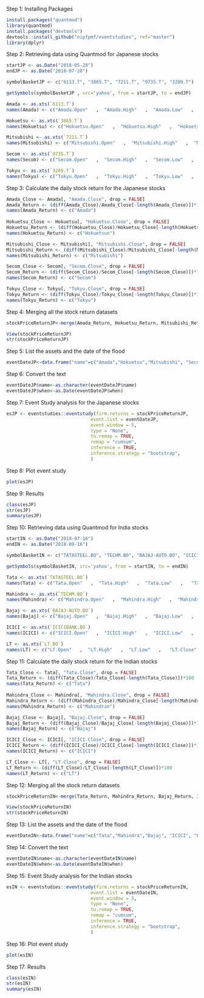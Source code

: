 Step 1: Installing Packages

```r
install.packages("quantmod")
library(quantmod)
install.packages("devtools")
devtools::install_github("nipfpmf/eventstudies", ref="master")
library(dplyr)
```

Step 2: Retrieving data using Quantmod for Japanese stocks

```r
startJP <- as.Date("2018-05-28")
endJP <- as.Date("2018-07-28")

symbolBasketJP <- c("6113.T", "3865.T", "7211.T", "9735.T", "3289.T")

getSymbols(symbolBasketJP , src='yahoo', from = startJP, to = endJP)

Amada <- as.xts(`6113.T`)
names(Amada) <- c("Amada.Open"   ,  "Amada.High"   ,  "Amada.Low"   ,   "Amada.Close"  , "Amada.Volume",  "Amada.Adjusted")

Hokuetsu <- as.xts(`3865.T`)
names(Hokuetsu) <- c("Hokuetsu.Open"   ,  "Hokuetsu.High"   ,  "Hokuetsu.Low"   ,   "Hokuetsu.Close"  ,  "Hokuetsu.Volume",  "Hokuetsu.Adjusted")

Mitsubishi <- as.xts(`7211.T`)
names(Mitsubishi) <- c("Mitsubishi.Open"   ,  "Mitsubishi.High"   ,  "Mitsubishi.Low"   ,   "Mitsubishi.Close"  ,  "Mitsubishi.Volume",  "Mitsubishi.Adjusted")

Secom <- as.xts(`9735.T`)
names(Secom) <- c("Secom.Open"   ,  "Secom.High"   ,  "Secom.Low"   ,   "Secom.Close"  ,  "Secom.Volume",  "Secom.Adjusted")

Tokyu <- as.xts(`3289.T`)
names(Tokyu) <- c("Tokyu.Open"   ,  "Tokyu.High"   ,  "Tokyu.Low"   ,   "Tokyu.Close"  ,  "Tokyu.Volume",  "Tokyu.Adjusted")
```

Step 3: Calculate the daily stock return for the Japanese stocks

```r
Amada_Close <- Amada[, "Amada.Close", drop = FALSE]
Amada_Return <- (diff(Amada_Close)/Amada_Close[-length(Amada_Close)])*100
names(Amada_Return) <- c("Amada")
  
Hokuetsu_Close <- Hokuetsu[, "Hokuetsu.Close", drop = FALSE]
Hokuetsu_Return <- (diff(Hokuetsu_Close)/Hokuetsu_Close[-length(Hokuetsu_Close)])*100
names(Hokuetsu_Return) <- c("Hokuetsun")

Mitsubishi_Close <- Mitsubishi[, "Mitsubishi.Close", drop = FALSE]
Mitsubishi_Return <- (diff(Mitsubishi_Close)/Mitsubishi_Close[-length(Mitsubishi_Close)])*100
names(Mitsubishi_Return) <- c("Mitsubishi")

Secom_Close <- Secom[, "Secom.Close", drop = FALSE]
Secom_Return <- (diff(Secom_Close)/Secom_Close[-length(Secom_Close)])*100
names(Secom_Return) <- c("Secom")

Tokyu_Close <- Tokyu[, "Tokyu.Close", drop = FALSE]
Tokyu_Return <- (diff(Tokyu_Close)/Tokyu_Close[-length(Tokyu_Close)])*100
names(Tokyu_Return) <- c("Tokyu")
```

Step 4: Merging all the stock return datasets

```r
stockPriceReturnJP<-merge(Amada_Return, Hokuetsu_Return, Mitsubishi_Return, Secom_Return, Tokyu_Return)

View(stockPriceReturnJP)
str(stockPriceReturnJP)
```

Step 5: List the assets and the date of the flood

```r
eventDateJP<-data.frame("name"=c("Amada","Hokuetsu","Mitsubishi", "Secom", "Tokyu"), "when"=c("2018-06-28","2018-06-28","2018-06-28","2018-06-28","2018-06-28"))
```

Step 6: Convert the text

```r
eventDateJP$name<-as.character(eventDateJP$name)
eventDateJP$when<-as.Date(eventDateJP$when)
```

Step 7: Event Study analysis for the Japanese stocks

```r
esJP <- eventstudies::eventstudy(firm.returns = stockPriceReturnJP,
                               event.list = eventDateJP,
                               event.window = 5,
                               type = "None",
                               to.remap = TRUE,
                               remap = "cumsum",
                               inference = TRUE,
                               inference.strategy = "bootstrap",
                               )
```

Step 8: Plot event study

```r
plot(esJP)
```

Step 9: Results

```r
class(esJP)
str(esJP)
summary(esJP)
```

Step 10: Retrieving data using Quantmod for India stocks

```r
startIN <- as.Date("2018-07-16")
endIN <- as.Date("2018-09-16")

symbolBasketIN <- c("TATASTEEL.BO", "TECHM.BO", "BAJAJ-AUTO.BO", "ICICIBANK.BO", "LT.BO")

getSymbols(symbolBasketIN, src='yahoo', from = startIN, to = endIN)

Tata <- as.xts(`TATASTEEL.BO`)
names(Tata) <- c("Tata.Open"   ,  "Tata.High"   ,  "Tata.Low"   ,   "Tata.Close"  ,  "Tata.Volume",  "Tata.Adjusted")

Mahindra <- as.xts(`TECHM.BO`)
names(Mahindra) <- c("Mahindra.Open"   ,  "Mahindra.High"   ,  "Mahindra.Low"   ,   "Mahindra.Close"  ,  "Mahindra.Volume",  "Mahindra.Adjusted")

Bajaj <- as.xts(`BAJAJ-AUTO.BO`)
names(Bajaj) <- c("Bajaj.Open"   ,  "Bajaj.High"   ,  "Bajaj.Low"   ,   "Bajaj.Close"  ,  "Bajaj.Volume",  "Bajaj.Adjusted")

ICICI <- as.xts(`ICICIBANK.BO`)
names(ICICI) <- c("ICICI.Open"   ,  "ICICI.High"   ,  "ICICI.Low"   ,   "ICICI.Close"  ,  "ICICI.Volume",  "ICICI.Adjusted")

LT <- as.xts(`LT.BO`)
names(LT) <- c("LT.Open"   ,  "LT.High"   ,  "LT.Low"   ,   "LT.Close"  ,  "LT.Volume",  "LT.Adjusted")
```

Step 11: Calculate the daily stock return for the Indian stocks

```r
Tata_Close <- Tata[, "Tata.Close", drop = FALSE]
Tata_Return <- (diff(Tata_Close)/Tata_Close[-length(Tata_Close)])*100
names(Tata_Return) <- c("Tata")
  
Mahindra_Close <- Mahindra[, "Mahindra.Close", drop = FALSE]
Mahindra_Return <- (diff(Mahindra_Close)/Mahindra_Close[-length(Mahindra_Close)])*100
names(Mahindra_Return) <- c("Mahindran")

Bajaj_Close <- Bajaj[, "Bajaj.Close", drop = FALSE]
Bajaj_Return <- (diff(Bajaj_Close)/Bajaj_Close[-length(Bajaj_Close)])*100
names(Bajaj_Return) <- c("Bajaj")

ICICI_Close <- ICICI[, "ICICI.Close", drop = FALSE]
ICICI_Return <- (diff(ICICI_Close)/ICICI_Close[-length(ICICI_Close)])*100
names(ICICI_Return) <- c("ICICI")

LT_Close <- LT[, "LT.Close", drop = FALSE]
LT_Return <- (diff(LT_Close)/LT_Close[-length(LT_Close)])*100
names(LT_Return) <- c("LT")
```

Step 12: Merging all the stock return datasets

```r
stockPriceReturnIN<-merge(Tata_Return, Mahindra_Return, Bajaj_Return, ICICI_Return, LT_Return)

View(stockPriceReturnIN)
str(stockPriceReturnIN)
```

Step 13: List the assets and the date of the flood

```r
eventDateIN<-data.frame("name"=c("Tata","Mahindra","Bajaj", "ICICI", "LT"), "when"=c("2018-08-16","2018-08-16","2018-08-16","2018-08-16","2018-08-16"))
```

Step 14: Convert the text

```r
eventDateIN$name<-as.character(eventDateIN$name)
eventDateIN$when<-as.Date(eventDateIN$when)
```

Step 15: Event Study analysis for the Indian stocks

```r
esIN <- eventstudies::eventstudy(firm.returns = stockPriceReturnIN,
                               event.list = eventDateIN,
                               event.window = 5,
                               type = "None",
                               to.remap = TRUE,
                               remap = "cumsum",
                               inference = TRUE,
                               inference.strategy = "bootstrap",
                               )
```

Step 16: Plot event study

```r
plot(esIN)
```

Step 17: Results

```r
class(esIN)
str(esIN)
summary(esIN)
```